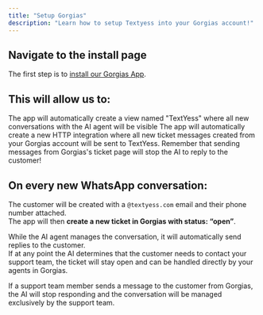 ```yaml
---
title: "Setup Gorgias"
description: "Learn how to setup Textyess into your Gorgias account!"
---
```


## Navigate to the install page

The first step is to [install our Gorgias App](https://ai.textyess.com/integrations/gorgias).

## This will allow us to:

<Steps>
  <Step title="Create a TextYess view">
    The app will automatically create a view named "TextYess" where all new conversations with the AI agent will be visible
  </Step>
  <Step title="Create a new HTTP integration">
    The app will automatically create a new HTTP integration where all new ticket messages created from your Gorgias account will be sent to TextYess. Remember that sending messages from Gorgias's ticket page will stop the AI to reply to the customer!
  </Step>
</Steps>

## On every new WhatsApp conversation:

The customer will be created with a `@textyess.com` email and their phone number attached.\
The app will then **create a new ticket in Gorgias with status: “open”**.

While the AI agent manages the conversation, it will automatically send replies to the customer.\
If at any point the AI determines that the customer needs to contact your support team, the ticket will stay open and can be handled directly by your agents in Gorgias.

If a support team member sends a message to the customer from Gorgias, the AI will stop responding and the conversation will be managed exclusively by the support team.